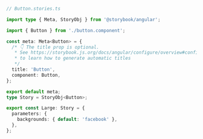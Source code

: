 ```ts
// Button.stories.ts

import type { Meta, StoryObj } from '@storybook/angular';

import { Button } from './button.component';

const meta: Meta<Button> = {
  /* 👇 The title prop is optional.
   * See https://storybook.js.org/docs/angular/configure/overview#configure-story-loading
   * to learn how to generate automatic titles
   */
  title: 'Button',
  component: Button,
};

export default meta;
type Story = StoryObj<Button>;

export const Large: Story = {
  parameters: {
    backgrounds: { default: 'facebook' },
  },
};
```
